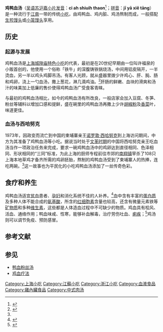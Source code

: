 {{noteTA
|1=zh-cn:小吃; zh-hk:小食;zh-mo:小食; zh-tw:小吃;
}}
{{Infobox Prepared Food
| name             = 鸡鸭血汤
| image            = 
| caption          = 
| alternate_name   = 
| country          = [[中国|中国]]
| region           = [[江南|江南地区]]
| creator          = 许福泉
| course           = 小吃类
| served           = 
| main_ingredient  = 鸡鸭血、鸡内脏、鸡汤
| variations       = 
| calories         = 180大卡<ref>{{cite web | url=http://www.boohee.com/travel/list_diary/210394?tag=%E7%8E%8B%E5%AE%B6%E6%B2%99%E9%B8%A1%E9%B8%AD%E8%A1%80%E6%B1%A4| title= 标签为“王家沙鸡鸭血汤”的日记|publisher=薄荷网| date= | accessdate=2011-10-06}}</ref>
| other            = 
}}

'''鸡鸭血汤'''（[[吴语拉丁化方案|吴语苏沪嘉小片发音]]：'''ci ah shiuih thaon'''<ref>{{cite web| url=http://wu-chinese.com/minidict/| title=吴音小字典| publisher=吴语协会| date=| accessdate=| archive-date=2011-10-01| archive-url=https://web.archive.org/web/20111001033832/http://wu-chinese.com/minidict/| dead-url=no}}</ref>；[[汉语拼音|拼音]]：'''jī yā xiě tāng'''）是一种流行于[[江南|江南]]一带的传统[[小吃|小吃]]，由鸡鸭血、鸡内脏、鸡汤熬制而成，一般搭配[[生煎馒头|生煎馒头]]或[[小笼馒头|小笼馒头]]享用。

==历史==
===起源与发展===
鸡鸭血汤是[[上海城隍庙|上海城隍庙]][[中式小吃|特色小吃]]的代表，最初是在20世纪早期由一位叫许福泉的小贩首创的，他使用一个俗称「铁牛」的深腹铸铁锅烧汤，中间用铝皮隔开，一半烫血，另一半以鸡头鸡脚吊汤。有客人光顾，就从盛器里拨少许鸡心、肝、肫、肠和鸡卵，浇上一勺血汤，撒上葱花，淋几滴鸡油。<ref name="jiyaxuetang">{{cite web| url=http://news.163.com/07/0422/13/3CMF4E7300011247_2.html| title=上海美食传奇| publisher=新闻午报| date=2007-04-22| accessdate=2011-10-04| author=沈嘉禄}}{{Dead link|date=2020年1月 |bot=InternetArchiveBot |fix-attempted=yes }}</ref>肝肠的鲜嫩、血块的滑爽和汤汁的味美加上低廉的售价使得鸡鸭血汤广受食客青睐。

与最初的鸡鸭血汤相比，如今的鸡鸭血汤有所改良，一般店家会加入豆腐、冬笋、粉丝等辅料以增加口感和提鲜，盛在碗里的鸡鸭血汤再撒上少许[[胡椒粉|胡椒粉]]及[[香菜|香菜]]叶，味道更佳。

===血汤与西哈努克===
1973年，因政变而流亡到中国的柬埔寨亲王[[诺罗敦·西哈努克|诺罗敦·西哈努克]]到上海访问期间，中方为其准备了鸡鸭血汤等小吃。据说当时处于[[文化大革命|文革时期]]的中国将西哈努克亲王吃血汤当作一项政治任务来完成，要求一碗鸡鸭血汤中的鸡卵达到直径相同、色泽相同、形状相同的“三同”标准，为此上海的厨师专程前往市郊的[[南翔镇|南翔镇]]宰杀了108只上海本地草鸡才备齐所需的鸡卵胚胎，熬制的鸡鸭血汤受到了柬埔寨人的热捧，连吃两碗。<ref name="jiyaxuetang"/>这一故事也为平民化的小吃鸡鸭血汤添加了一丝传奇色彩。

==食疗和养生==
鸡鸭血汤适宜[[贫血|贫血]]患者、[[孕妇|孕妇]]和消化系统不佳的人补养。<ref>{{cite web| url=http://www.51kang.com/new/20060513104449/index.shtml| title=健康资讯-鸡鸭血汤| publisher=无忧健康管理网| date=| accessdate=2011-10-04| author=}}{{Dead link|date=2020年7月 |bot=InternetArchiveBot |fix-attempted=yes }}</ref>血中含有丰富的[[蛋白质|蛋白质]]及多种人体不能合成的[[氨基酸|氨基酸]]，所含的[[红细胞|红细胞素]]含量也较高，还含有微量元素铁等[[矿物质|矿物质]]和多种[[维生素|维生素]]，这些都是人体造血过程中不可缺少的物质。鸡血具有桧风、活血、通络作用；鸭血味咸、性寒，能够补血解毒，治疗劳伤吐血、[[痢疾|痢疾]]；<ref>{{cite web | url=| title=从进食鸡鸭血汤谈起| publisher=《中国食品》1983年第08期 | date=| accessdate=|author=翁德立}}</ref>鸡汤则可以调节免疫、预防感冒。

== 参考文献 ==
{{Reflist|2}}

== 参见 ==
* [[鸭血粉丝汤|鸭血粉丝汤]]
* [[鸡血疗法|鸡血疗法]]

[[Category:上海小吃|Category:上海小吃]]
[[Category:江蘇小吃|Category:江蘇小吃]]
[[Category:浙江小吃|Category:浙江小吃]]
[[Category:血液食品|Category:血液食品]]
[[Category:雞內臟食品|Category:雞內臟食品]]
[[Category:中式肉汤|Category:中式肉汤]]